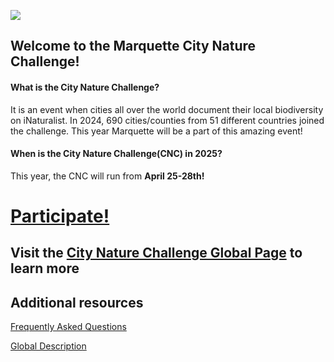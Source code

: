 ![](images/banner.png)

## Welcome to the Marquette City Nature Challenge!

#### What is the City Nature Challenge?

It is an event when cities all over the world document their local biodiversity on iNaturalist. In 2024, 690 cities/counties from 51 different countries joined the challenge. This year Marquette will be a part of this amazing event!

#### When is the City Nature Challenge(CNC) in 2025?

This year, the CNC will run from **April 25-28th!**

# [Participate!](participate.qmd)

## Visit the [City Nature Challenge Global Page](https://www.citynaturechallenge.org/) to learn more

## Additional resources

[Frequently Asked Questions](pdfs/2025_CNC_FAQ.pdf)

[Global Description](pdfs/CNC2025_2-Pager.pdf)

